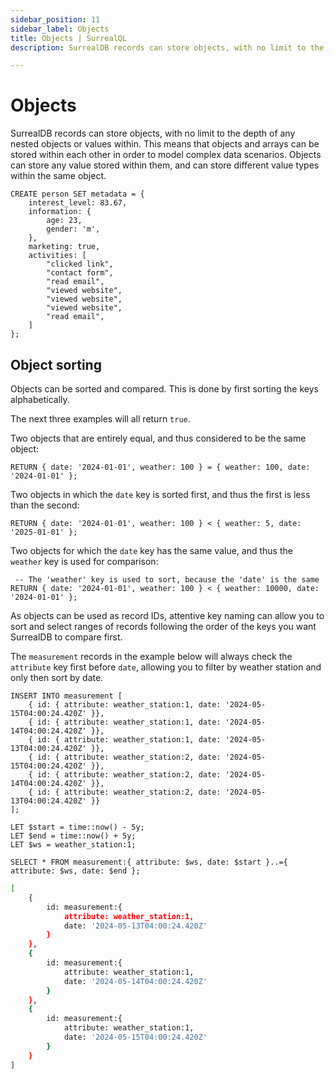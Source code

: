```yaml
---
sidebar_position: 11
sidebar_label: Objects
title: Objects | SurrealQL
description: SurrealDB records can store objects, with no limit to the depth of any nested objects or values within.

---
```


# Objects

SurrealDB records can store objects, with no limit to the depth of any nested objects or values within. This means that objects and arrays can be stored within each other in order to model complex data scenarios. Objects can store any value stored within them, and can store different value types within the same object.

```surql
CREATE person SET metadata = {
	interest_level: 83.67,
	information: {
		age: 23,
		gender: 'm',
	},
	marketing: true,
	activities: [
		"clicked link",
		"contact form",
		"read email",
		"viewed website",
		"viewed website",
		"viewed website",
		"read email",
	]
};
```

## Object sorting

Objects can be sorted and compared. This is done by first sorting the keys alphabetically.

The next three examples will all return `true`.

Two objects that are entirely equal, and thus considered to be the same object:

```surql
RETURN { date: '2024-01-01', weather: 100 } = { weather: 100, date: '2024-01-01' };
```

Two objects in which the `date` key is sorted first, and thus the first is less than the second:

```surql
RETURN { date: '2024-01-01', weather: 100 } < { weather: 5, date: '2025-01-01' };
```

Two objects for which the `date` key has the same value, and thus the `weather` key is used for comparison:

```surql
 -- The 'weather' key is used to sort, because the 'date' is the same
RETURN { date: '2024-01-01', weather: 100 } < { weather: 10000, date: '2024-01-01' };
```

As objects can be used as record IDs, attentive key naming can allow you to sort and select ranges of records following the order of the keys you want SurrealDB to compare first.

The `measurement` records in the example below will always check the `attribute` key first before `date`, allowing you to filter by weather station and only then sort by date.

```surql
INSERT INTO measurement [
    { id: { attribute: weather_station:1, date: '2024-05-15T04:00:24.420Z' }},
    { id: { attribute: weather_station:1, date: '2024-05-14T04:00:24.420Z' }},
    { id: { attribute: weather_station:1, date: '2024-05-13T04:00:24.420Z' }},
    { id: { attribute: weather_station:2, date: '2024-05-15T04:00:24.420Z' }},
    { id: { attribute: weather_station:2, date: '2024-05-14T04:00:24.420Z' }},
    { id: { attribute: weather_station:2, date: '2024-05-13T04:00:24.420Z' }}
];

LET $start = time::now() - 5y;
LET $end = time::now() + 5y;
LET $ws = weather_station:1;

SELECT * FROM measurement:{ attribute: $ws, date: $start }..={ attribute: $ws, date: $end };
```

```bash title="Response"
[
	{
		id: measurement:{
			attribute: weather_station:1,
			date: '2024-05-13T04:00:24.420Z'
		}
	},
	{
		id: measurement:{
			attribute: weather_station:1,
			date: '2024-05-14T04:00:24.420Z'
		}
	},
	{
		id: measurement:{
			attribute: weather_station:1,
			date: '2024-05-15T04:00:24.420Z'
		}
	}
]
```